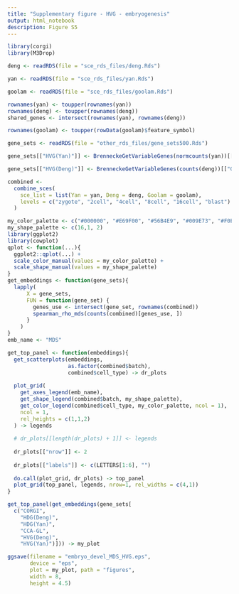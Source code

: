 ```yaml
---
title: "Supplementary figure - HVG - embryogenesis"
output: html_notebook
description: Figure S5
---
```



```r
library(corgi)
library(M3Drop)
```

```r
deng <- readRDS(file = "sce_rds_files/deng.Rds")

yan <- readRDS(file = "sce_rds_files/yan.Rds")

goolam <- readRDS(file = "sce_rds_files/goolam.Rds")

rownames(yan) <- toupper(rownames(yan))
rownames(deng) <- toupper(rownames(deng))
shared_genes <- intersect(rownames(yan), rownames(deng))

rownames(goolam) <- toupper(rowData(goolam)$feature_symbol)

gene_sets <- readRDS(file = "other_rds_files/gene_sets500.Rds")

gene_sets[["HVG(Yan)"]] <- BrenneckeGetVariableGenes(normcounts(yan))[["Gene"]][1:500]

```


```r
gene_sets[["HVG(Deng)"]] <- BrenneckeGetVariableGenes(counts(deng))[["Gene"]][1:500]

```


```r
combined <- 
  combine_sces(
    sce_list = list(Yan = yan, Deng = deng, Goolam = goolam),
    levels = c("zygote", "2cell", "4cell", "8cell", "16cell", "blast")
  )

```


```r
my_color_palette <- c("#000000", "#E69F00", "#56B4E9", "#009E73", "#F0E442", "#0072B2", "#D55E00", "#CC79A7")
my_shape_palette <- c(16,1, 2)
library(ggplot2)
library(cowplot)
qplot <- function(...){
  ggplot2::qplot(...) +
  scale_color_manual(values = my_color_palette) +
  scale_shape_manual(values = my_shape_palette)
}
get_embeddings <- function(gene_sets){
  lapply(
      X = gene_sets,
      FUN = function(gene_set) {
        genes_use <- intersect(gene_set, rownames(combined))
        spearman_rho_mds(counts(combined)[genes_use, ])
      }
    )
}
emb_name <- "MDS"

get_top_panel <- function(embeddings){
  get_scatterplots(embeddings,
                   as.factor(combined$batch),
                   combined$cell_type) -> dr_plots
  
  plot_grid(
    get_axes_legend(emb_name),
    get_shape_legend(combined$batch, my_shape_palette),
    get_color_legend(combined$cell_type, my_color_palette, ncol = 1),
    ncol = 1,
    rel_heights = c(1,1,2)
  ) -> legends
  
  # dr_plots[[length(dr_plots) + 1]] <- legends
  
  dr_plots[["nrow"]] <- 2
  
  dr_plots[["labels"]] <- c(LETTERS[1:6], "")
  
  do.call(plot_grid, dr_plots) -> top_panel
  plot_grid(top_panel, legends, nrow=1, rel_widths = c(4,1))
}

get_top_panel(get_embeddings(gene_sets[
  c("CORGI",
    "HDG(Deng)",
    "HDG(Yan)",
    "CCA-GL",
    "HVG(Deng)",
    "HVG(Yan)")])) -> my_plot
```



```r
ggsave(filename = "embryo_devel_MDS_HVG.eps",
       device = "eps", 
       plot = my_plot, path = "figures", 
       width = 8,
       height = 4.5)
```

